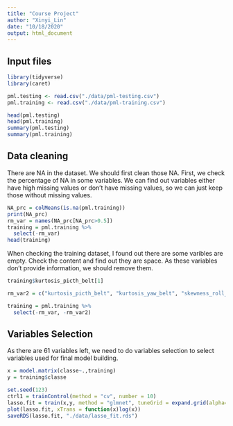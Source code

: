 ```yaml
---
title: "Course Project"
author: "Xinyi_Lin"
date: "10/18/2020"
output: html_document
---
```


## Input files

```r
library(tidyverse)
library(caret)
```

```r
pml.testing <- read.csv("./data/pml-testing.csv")
pml.training <- read.csv("./data/pml-training.csv")
```

```r
head(pml.testing)
head(pml.training)
summary(pml.testing)
summary(pml.training)
```

## Data cleaning

There are NA in the dataset. We should first clean those NA. First, we check the percentage of NA in some variables. We can find out variables either have high missing values or don't have missing values, so we can just keep those without missing values.

```r
NA_prc = colMeans(is.na(pml.training))
print(NA_prc)
rm_var = names(NA_prc[NA_prc>0.5])
training = pml.training %>% 
  select(-rm_var)
head(training)
```

When checking the training dataset, I found out there are some varibles are empty. Check the content and find out they are space. As these variables don't provide information, we should remove them.

```r
training$kurtosis_picth_belt[1]

rm_var2 = c("kurtosis_picth_belt", "kurtosis_yaw_belt", "skewness_roll_belt", "skewness_roll_belt.1", "skewness_yaw_belt", "max_yaw_belt", "min_yaw_belt", "amplitude_yaw_belt", "kurtosis_roll_arm", "kurtosis_picth_arm", "kurtosis_yaw_arm", "skewness_roll_arm", "skewness_pitch_arm", "skewness_yaw_arm", "kurtosis_roll_dumbbell", "kurtosis_picth_dumbbell", "kurtosis_yaw_dumbbell", "skewness_roll_dumbbell", "skewness_pitch_dumbbell", "skewness_yaw_dumbbell", "max_yaw_dumbbell", "min_yaw_dumbbell", "amplitude_yaw_dumbbell", "kurtosis_roll_forearm", "kurtosis_picth_forearm", "kurtosis_yaw_forearm", "skewness_roll_forearm", "skewness_pitch_forearm", "skewness_yaw_forearm", "max_yaw_forearm", "min_yaw_forearm", "amplitude_yaw_forearm")

training = pml.training %>% 
  select(-rm_var, -rm_var2)
```

## Variables Selection

As there are 61 variables left, we need to do variables selection to select variables used for final model building.

```r
x = model.matrix(classe~.,training)
y = training$classe
```

```r
set.seed(123)
ctrl1 = trainControl(method = "cv", number = 10)
lasso.fit = train(x,y, method = "glmnet", tuneGrid = expand.grid(alpha=seq(0.1, 1 ,length = 5), lambda = exp(seq(-1, 5, length = 20))), trControl = ctrl1)
plot(lasso.fit, xTrans = function(x)log(x))
saveRDS(lasso.fit, "./data/lasso_fit.rds")
```

